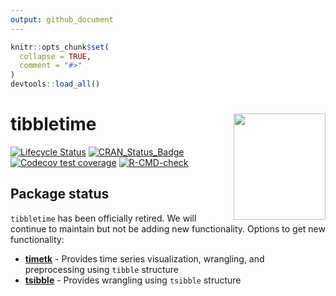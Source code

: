 ```yaml
---
output: github_document
---
```


<!-- README.md is generated from README.Rmd. Please edit that file -->

```r
knitr::opts_chunk$set(
  collapse = TRUE,
  comment = "#>"
)
devtools::load_all()
```

# tibbletime <img src="man/figures/tibbletime-logo.png" width="147" height="170" align="right" />

<!-- badges: start -->
[![Lifecycle Status](https://img.shields.io/badge/lifecycle-retired-orange.svg)](https://www.tidyverse.org/lifecycle/)
[![CRAN_Status_Badge](http://www.r-pkg.org/badges/version/tibbletime)](https://cran.r-project.org/package=tibbletime)
[![Codecov test coverage](https://codecov.io/gh/business-science/tibbletime/branch/master/graph/badge.svg)](https://codecov.io/gh/business-science/tibbletime?branch=master)
[![R-CMD-check](https://github.com/business-science/tibbletime/actions/workflows/R-CMD-check.yaml/badge.svg)](https://github.com/business-science/tibbletime/actions/workflows/R-CMD-check.yaml)
<!-- badges: end -->

## Package status

`tibbletime` has been officially retired. We will continue to maintain but not be adding new functionality. Options to get new functionality:

- [__timetk__](https://business-science.github.io/timetk/index.html) - Provides time series visualization, wrangling, and preprocessing using `tibble` structure
- [__tsibble__](https://github.com/tidyverts/tsibble) - Provides wrangling using `tsibble` structure
